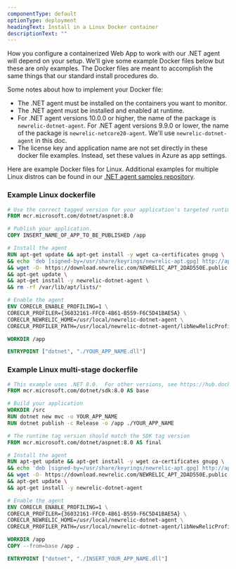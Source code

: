 ```yaml
---
componentType: default
optionType: deployment
headingText: Install in a Linux Docker container
descriptionText: ""  
---
```


How you configure a containerized Web App to work with our .NET agent will depend on your setup. We'll give some example Docker files below but these are only examples. The Docker files are meant to accomplish the same things that our standard install procedures do.

Some notes about how to implement your Docker file:

* The .NET agent must be installed on the containers you want to monitor.
* The .NET agent must be installed and enabled at runtime.
* For .NET agent versions 10.0.0 or higher, the name of the package is `newrelic-dotnet-agent`. For .NET agent versions 9.9.0 or lower, the name of the package is `newrelic-netcore20-agent`. We'll use `newrelic-dotnet-agent` in this doc.
* The license key and application name are not set directly in these docker file examples. Instead, set these values in Azure as app settings.

Here are example Docker files for Linux. Additional examples for multiple Linux distros can be found in our [.NET agent samples repository](https://github.com/newrelic/newrelic-dotnet-examples).

### Example Linux dockerfile

```dockerfile
# Use the correct tagged version for your application's targeted runtime.  See https://hub.docker.com/_/microsoft-dotnet-aspnet/ 
FROM mcr.microsoft.com/dotnet/aspnet:8.0

# Publish your application.
COPY INSERT_NAME_OF_APP_TO_BE_PUBLISHED /app

# Install the agent
RUN apt-get update && apt-get install -y wget ca-certificates gnupg \
&& echo 'deb [signed-by=/usr/share/keyrings/newrelic-apt.gpg] http://apt.newrelic.com/debian/ newrelic non-free' | tee /etc/apt/sources.list.d/newrelic.list \
&& wget -O- https://download.newrelic.com/NEWRELIC_APT_2DAD550E.public | gpg --import --batch --no-default-keyring --keyring /usr/share/keyrings/newrelic-apt.gpg \
&& apt-get update \
&& apt-get install -y newrelic-dotnet-agent \
&& rm -rf /var/lib/apt/lists/*

# Enable the agent
ENV CORECLR_ENABLE_PROFILING=1 \
CORECLR_PROFILER={36032161-FFC0-4B61-B559-F6C5D41BAE5A} \
CORECLR_NEWRELIC_HOME=/usr/local/newrelic-dotnet-agent \
CORECLR_PROFILER_PATH=/usr/local/newrelic-dotnet-agent/libNewRelicProfiler.so

WORKDIR /app

ENTRYPOINT ["dotnet", "./YOUR_APP_NAME.dll"]
```

### Example Linux multi-stage dockerfile

```dockerfile
# This example uses .NET 8.0.  For other versions, see https://hub.docker.com/_/microsoft-dotnet-sdk/
FROM mcr.microsoft.com/dotnet/sdk:8.0 AS base

# Build your application
WORKDIR /src
RUN dotnet new mvc -o YOUR_APP_NAME
RUN dotnet publish -c Release -o /app ./YOUR_APP_NAME

# The runtime tag version should match the SDK tag version
FROM mcr.microsoft.com/dotnet/aspnet:8.0 AS final

# Install the agent
RUN apt-get update && apt-get install -y wget ca-certificates gnupg \
&& echo 'deb [signed-by=/usr/share/keyrings/newrelic-apt.gpg] http://apt.newrelic.com/debian/ newrelic non-free' | tee /etc/apt/sources.list.d/newrelic.list \
&& wget -O- https://download.newrelic.com/NEWRELIC_APT_2DAD550E.public | gpg --import --batch --no-default-keyring --keyring /usr/share/keyrings/newrelic-apt.gpg \
&& apt-get update \
&& apt-get install -y newrelic-dotnet-agent

# Enable the agent
ENV CORECLR_ENABLE_PROFILING=1 \
CORECLR_PROFILER={36032161-FFC0-4B61-B559-F6C5D41BAE5A} \
CORECLR_NEWRELIC_HOME=/usr/local/newrelic-dotnet-agent \
CORECLR_PROFILER_PATH=/usr/local/newrelic-dotnet-agent/libNewRelicProfiler.so

WORKDIR /app
COPY --from=base /app .

ENTRYPOINT ["dotnet", "./INSERT_YOUR_APP_NAME.dll"]
```